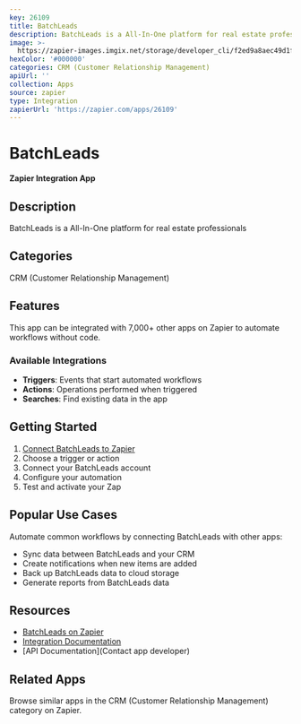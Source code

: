 ```yaml
---
key: 26109
title: BatchLeads
description: BatchLeads is a All-In-One platform for real estate professionals
image: >-
  https://zapier-images.imgix.net/storage/developer_cli/f2ed9a8aec49d1fdc63b56e1f0e54b90.png?auto=format%2Ccompress&ixlib=python-3.0.0&q=50
hexColor: '#000000'
categories: CRM (Customer Relationship Management)
apiUrl: ''
collection: Apps
source: zapier
type: Integration
zapierUrl: 'https://zapier.com/apps/26109'
---
```

# BatchLeads

**Zapier Integration App**

## Description

BatchLeads is a All-In-One platform for real estate professionals

## Categories

CRM (Customer Relationship Management)

## Features

This app can be integrated with 7,000+ other apps on Zapier to automate workflows without code.

### Available Integrations

- **Triggers**: Events that start automated workflows
- **Actions**: Operations performed when triggered
- **Searches**: Find existing data in the app

## Getting Started

1. [Connect BatchLeads to Zapier](https://zapier.com/apps/26109)
2. Choose a trigger or action
3. Connect your BatchLeads account
4. Configure your automation
5. Test and activate your Zap

## Popular Use Cases

Automate common workflows by connecting BatchLeads with other apps:

- Sync data between BatchLeads and your CRM
- Create notifications when new items are added
- Back up BatchLeads data to cloud storage
- Generate reports from BatchLeads data

## Resources

- [BatchLeads on Zapier](https://zapier.com/apps/26109)
- [Integration Documentation](https://zapier.com/apps/26109/integrations)
- [API Documentation](Contact app developer)

## Related Apps

Browse similar apps in the CRM (Customer Relationship Management) category on Zapier.
